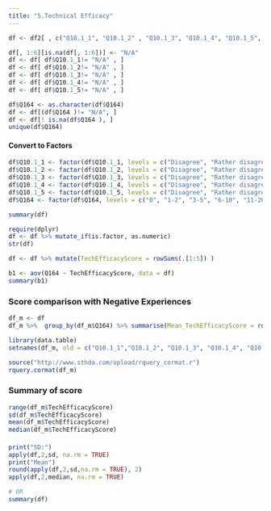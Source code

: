 ```yaml
---
title: "5.Technical Efficacy"
---
```

```r
df <- df2[ , c("Q10.1_1", "Q10.1_2" , "Q10.1_3", "Q10.1_4", "Q10.1_5", "Q164" )]

df[, 1:6][is.na(df[, 1:6])] <- "N/A"
df <- df[ df$Q10.1_1!= "N/A" , ]
df <- df[ df$Q10.1_2!= "N/A" , ]
df <- df[ df$Q10.1_3!= "N/A" , ]
df <- df[ df$Q10.1_4!= "N/A" , ]
df <- df[ df$Q10.1_5!= "N/A" , ]

df$Q164 <- as.character(df$Q164)
df <- df[(df$Q164 )!= "N/A", ]
df <- df[! is.na(df$Q164 ), ]
unique(df$Q164)

```


#### Convert to Factors
```r
df$Q10.1_1 <- factor(df$Q10.1_1, levels = c("Disagree", "Rather disagree", "Neither disagree, neither agree", "Rather agree", "Agree"), ordered = TRUE)
df$Q10.1_2 <- factor(df$Q10.1_2, levels = c("Disagree", "Rather disagree", "Neither disagree, neither agree", "Rather agree", "Agree"), ordered = TRUE)
df$Q10.1_3 <- factor(df$Q10.1_3, levels = c("Disagree", "Rather disagree", "Neither disagree, neither agree", "Rather agree", "Agree"), ordered = TRUE)
df$Q10.1_4 <- factor(df$Q10.1_4, levels = c("Disagree", "Rather disagree", "Neither disagree, neither agree", "Rather agree", "Agree"), ordered = TRUE)
df$Q10.1_5 <- factor(df$Q10.1_5, levels = c("Disagree", "Rather disagree", "Neither disagree, neither agree", "Rather agree", "Agree"), ordered = TRUE)
df$Q164 <- factor(df$Q164, levels = c("0", "1-2", "3-5", "6-10", "11-20", "More than 20", ordered= TRUE  ))
```


```r
summary(df)
```

```r
require(dplyr)
df <- df %>% mutate_if(is.factor, as.numeric)
str(df)
```

```r
df <- df %>% mutate(TechEfficacyScore = rowSums(.[1:5]) )

b1 <- aov(Q164 ~ TechEfficacyScore, data = df)
summary(b1)
```

### Score comparison with Negative Experiences

```r
df_m <- df
df_m %>%  group_by(df_m$Q164) %>% summarise(Mean_TechEfficacyScore = round(mean(TechEfficacyScore, na.rm = TRUE),2),  median_TechEfficacyScore = median(TechEfficacyScore, na.rm = TRUE))
```


```r
library(data.table)
setnames(df_m, old = c("Q10.1_1","Q10.1_2", "Q10.1_3", "Q10.1_4", "Q10.1_5", "Q164"), new = c('Q1','Q2', 'Q3', 'Q4', "Q5", "Neg_Exp"))

source("http://www.sthda.com/upload/rquery_cormat.r")
rquery.cormat(df_m)

```



### Summary of score
```r
range(df_m$TechEfficacyScore)
sd(df_m$TechEfficacyScore)
mean(df_m$TechEfficacyScore)
median(df_m$TechEfficacyScore)
```


#### 
```r
print("SD:")
apply(df,2,sd, na.rm = TRUE)
print("Mean")
round(apply(df,2,sd,na.rm = TRUE), 2)
apply(df,2,median, na.rm = TRUE)

# OR
summary(df)
```







